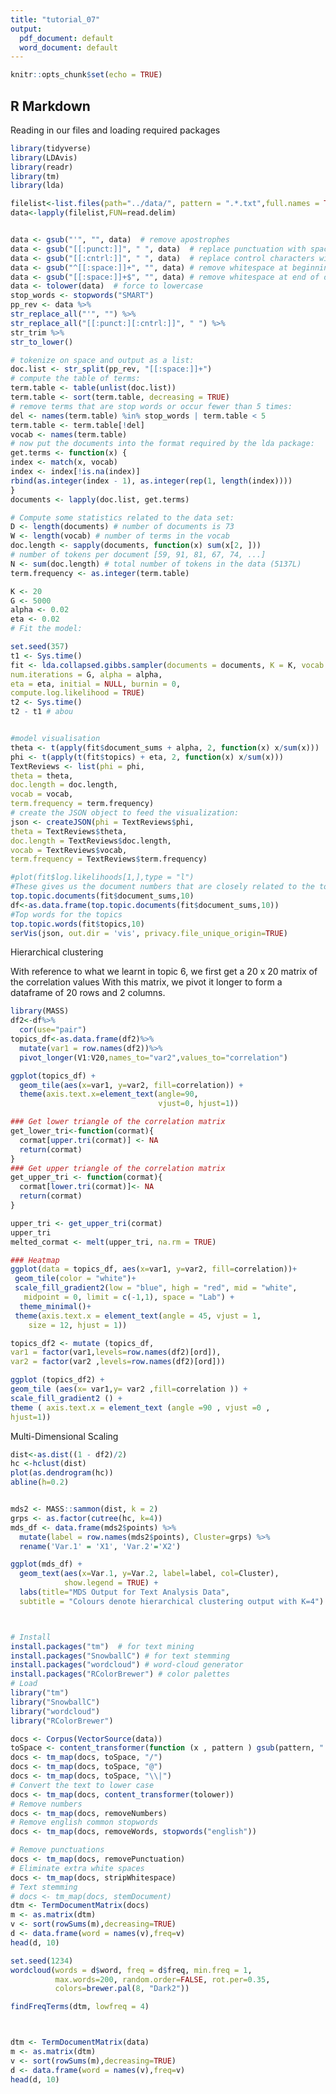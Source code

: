 ---
title: "tutorial_07"
output:
  pdf_document: default
  word_document: default
---

```{r setup, include=FALSE}
knitr::opts_chunk$set(echo = TRUE)
```

## R Markdown
Reading in our files and loading required packages
```{r, warning= FALSE }
library(tidyverse)
library(LDAvis)
library(readr)
library(tm)
library(lda)

filelist<-list.files(path="../data/", pattern = ".*.txt",full.names = TRUE)
data<-lapply(filelist,FUN=read.delim)


data <- gsub("'", "", data)  # remove apostrophes
data <- gsub("[[:punct:]]", " ", data)  # replace punctuation with space
data <- gsub("[[:cntrl:]]", " ", data)  # replace control characters with space
data <- gsub("^[[:space:]]+", "", data) # remove whitespace at beginning of documents
data <- gsub("[[:space:]]+$", "", data) # remove whitespace at end of documents
data <- tolower(data)  # force to lowercase
stop_words <- stopwords("SMART")
pp_rev <- data %>%
str_replace_all("'", "") %>%
str_replace_all("[[:punct:][:cntrl:]]", " ") %>%
str_trim %>%
str_to_lower()

# tokenize on space and output as a list:
doc.list <- str_split(pp_rev, "[[:space:]]+")
# compute the table of terms:
term.table <- table(unlist(doc.list))
term.table <- sort(term.table, decreasing = TRUE)
# remove terms that are stop words or occur fewer than 5 times:
del <- names(term.table) %in% stop_words | term.table < 5
term.table <- term.table[!del]
vocab <- names(term.table)
# now put the documents into the format required by the lda package:
get.terms <- function(x) {
index <- match(x, vocab)
index <- index[!is.na(index)]
rbind(as.integer(index - 1), as.integer(rep(1, length(index))))
}
documents <- lapply(doc.list, get.terms)

# Compute some statistics related to the data set:
D <- length(documents) # number of documents is 73
W <- length(vocab) # number of terms in the vocab
doc.length <- sapply(documents, function(x) sum(x[2, ]))
# number of tokens per document [59, 91, 81, 67, 74, ...]
N <- sum(doc.length) # total number of tokens in the data (5137L)
term.frequency <- as.integer(term.table)

K <- 20
G <- 5000
alpha <- 0.02
eta <- 0.02
# Fit the model:

set.seed(357)
t1 <- Sys.time()
fit <- lda.collapsed.gibbs.sampler(documents = documents, K = K, vocab = vocab,
num.iterations = G, alpha = alpha,
eta = eta, initial = NULL, burnin = 0,
compute.log.likelihood = TRUE)
t2 <- Sys.time()
t2 - t1 # abou


#model visualisation
theta <- t(apply(fit$document_sums + alpha, 2, function(x) x/sum(x)))
phi <- t(apply(t(fit$topics) + eta, 2, function(x) x/sum(x)))
TextReviews <- list(phi = phi,
theta = theta,
doc.length = doc.length,
vocab = vocab,
term.frequency = term.frequency)
# create the JSON object to feed the visualization:
json <- createJSON(phi = TextReviews$phi,
theta = TextReviews$theta,
doc.length = TextReviews$doc.length,
vocab = TextReviews$vocab,
term.frequency = TextReviews$term.frequency)

#plot(fit$log.likelihoods[1,],type = "l")
#These gives us the document numbers that are closely related to the topic
top.topic.documents(fit$document_sums,10)
df<-as.data.frame(top.topic.documents(fit$document_sums,10))
#Top words for the topics
top.topic.words(fit$topics,10)
serVis(json, out.dir = 'vis', privacy.file_unique_origin=TRUE)
```


Hierarchical clustering

With reference to what we learnt in topic 6,  we first get a 20 x 20 matrix of the correlation values
With this matrix, we pivot it longer to form a dataframe of 20 rows and 2 columns.


```{r}
library(MASS)
df2<-df%>%
  cor(use="pair")
topics_df<-as.data.frame(df2)%>%
  mutate(var1 = row.names(df2))%>%
  pivot_longer(V1:V20,names_to="var2",values_to="correlation")

ggplot(topics_df) +
  geom_tile(aes(x=var1, y=var2, fill=correlation)) +
  theme(axis.text.x=element_text(angle=90, 
                                 vjust=0, hjust=1))

### Get lower triangle of the correlation matrix
get_lower_tri<-function(cormat){
  cormat[upper.tri(cormat)] <- NA
  return(cormat)
}
### Get upper triangle of the correlation matrix
get_upper_tri <- function(cormat){
  cormat[lower.tri(cormat)]<- NA
  return(cormat)
}

upper_tri <- get_upper_tri(cormat)
upper_tri
melted_cormat <- melt(upper_tri, na.rm = TRUE)

### Heatmap
ggplot(data = topics_df, aes(x=var1, y=var2, fill=correlation))+
 geom_tile(color = "white")+
 scale_fill_gradient2(low = "blue", high = "red", mid = "white", 
   midpoint = 0, limit = c(-1,1), space = "Lab") +
  theme_minimal()+ 
 theme(axis.text.x = element_text(angle = 45, vjust = 1, 
    size = 12, hjust = 1))

topics_df2 <- mutate (topics_df,
var1 = factor(var1,levels=row.names(df2)[ord]),
var2 = factor(var2 ,levels=row.names(df2)[ord]))

ggplot (topics_df2) +
geom_tile (aes(x= var1,y= var2 ,fill=correlation )) +
scale_fill_gradient2 () +
theme ( axis.text.x = element_text (angle =90 , vjust =0 ,
hjust=1))
```

Multi-Dimensional Scaling
```{r}
dist<-as.dist((1 - df2)/2)
hc <-hclust(dist)
plot(as.dendrogram(hc))
abline(h=0.2)


mds2 <- MASS::sammon(dist, k = 2)
grps <- as.factor(cutree(hc, k=4))
mds_df <- data.frame(mds2$points) %>% 
  mutate(label = row.names(mds2$points), Cluster=grps) %>% 
  rename('Var.1' = 'X1', 'Var.2'='X2') 

```



```{r}
ggplot(mds_df) + 
  geom_text(aes(x=Var.1, y=Var.2, label=label, col=Cluster), 
            show.legend = TRUE) +
  labs(title="MDS Output for Text Analysis Data", 
  subtitle = "Colours denote hierarchical clustering output with K=4") 



# Install
install.packages("tm")  # for text mining
install.packages("SnowballC") # for text stemming
install.packages("wordcloud") # word-cloud generator 
install.packages("RColorBrewer") # color palettes
# Load
library("tm")
library("SnowballC")
library("wordcloud")
library("RColorBrewer")

docs <- Corpus(VectorSource(data))
toSpace <- content_transformer(function (x , pattern ) gsub(pattern, " ", x))
docs <- tm_map(docs, toSpace, "/")
docs <- tm_map(docs, toSpace, "@")
docs <- tm_map(docs, toSpace, "\\|")
# Convert the text to lower case
docs <- tm_map(docs, content_transformer(tolower))
# Remove numbers
docs <- tm_map(docs, removeNumbers)
# Remove english common stopwords
docs <- tm_map(docs, removeWords, stopwords("english"))

# Remove punctuations
docs <- tm_map(docs, removePunctuation)
# Eliminate extra white spaces
docs <- tm_map(docs, stripWhitespace)
# Text stemming
# docs <- tm_map(docs, stemDocument)
dtm <- TermDocumentMatrix(docs)
m <- as.matrix(dtm)
v <- sort(rowSums(m),decreasing=TRUE)
d <- data.frame(word = names(v),freq=v)
head(d, 10)

set.seed(1234)
wordcloud(words = d$word, freq = d$freq, min.freq = 1,
          max.words=200, random.order=FALSE, rot.per=0.35, 
          colors=brewer.pal(8, "Dark2"))

findFreqTerms(dtm, lowfreq = 4)



dtm <- TermDocumentMatrix(data)
m <- as.matrix(dtm)
v <- sort(rowSums(m),decreasing=TRUE)
d <- data.frame(word = names(v),freq=v)
head(d, 10)
```









